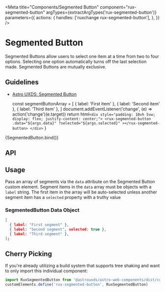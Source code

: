 
<Meta
    title="Components/Segmented Button"
    component="rux-segmented-button"
    argTypes={extractArgTypes('rux-segmented-button')}
    parameters={{
        actions: {
            handles: ['ruxchange rux-segmented-button'],
        },
    }}
/>

# Segmented Button

Segmented Buttons allow users to select one item at a time from two to four options. Selecting one option automatically turns off the last selection made. Segmented Buttons are mutually exclusive.

## Guidelines

-   [Astro UXDS: Segmented Button](https://astrouxds.com/ui-components/segmented-button)

    const segmentButtonArray = [
        { label: 'First item' },
        { label: 'Second item' },
        { label: 'Third item' },
    ]
    document.addEventListener('change', (e) => action('change')(e.target))
    return html`
        <div style="padding: 10vh 5vw; display: flex; justify-content: center;">
            <rux-segmented-button
                .data="${args.data}"
                ?selected="${args.selected}"
            ></rux-segmented-button>
        </div>
    `
}

<Canvas>
    <Story
        args={{
            data: [
                { label: 'First item' },
                { label: 'Second item', selected: true },
                { label: 'Third item' },
            ],
            selected: 'Second item',
        }}
        name="Segmented Button"
    >
        {SegmentedButton.bind()}
    </Story>
</Canvas>

## API

<ArgsTable of="rux-segmented-button" />

## Usage

Pass an array of segments via the `data` attribute on the Segmented Button custom element. Segment items in the `data` array must be objects with a `label` string. The first item in the array will be auto-selected unless another segment item has a `selected` property with a truthy value

### SegmentedButton Data Object

```json
[
  { label: "First segment" },
  { label: "Second segment", selected: true },
  { label: "Third segment" },
];
```

## Cherry Picking

If you're already utilizing a build system that supports tree shaking and want to only import this individual component:

```js
import RuxSegmentedButton from '@astrouxds/astro-web-components/dist/components/rux-segmented-button.js'
customElements.define('rux-segmented-button', RuxSegmentedButton)
```
